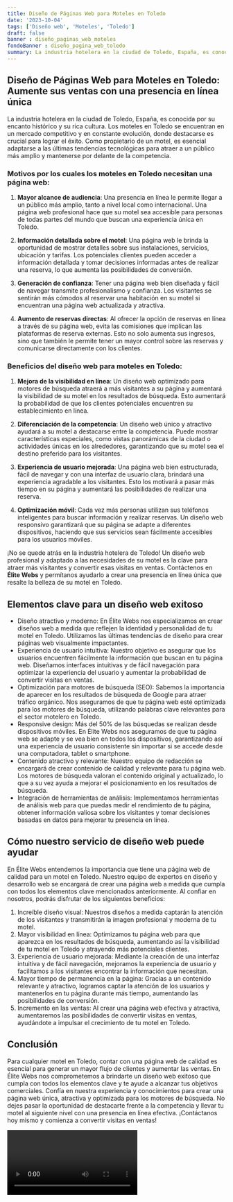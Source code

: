 ```yaml
---
title: Diseño de Páginas Web para Moteles en Toledo
date: '2023-10-04'
tags: ['Diseño web', 'Moteles', 'Toledo']
draft: false
banner : diseño_paginas_web_moteles
fondoBanner : diseño_pagina_web_toledo
summary: La industria hotelera en la ciudad de Toledo, España, es conocida por su encanto histórico y su rica cultura. Los moteles en Toledo se encuentran en un mercado competitivo y en constante evolución, donde destacarse es crucial para lograr el éxito. Como propietario de un motel, es esencial adaptarse a las últimas tendencias tecnológicas para atraer a un público más amplio y mantenerse por delante de la competencia.
---
```


## Diseño de Páginas Web para Moteles en Toledo: Aumente sus ventas con una presencia en línea única

La industria hotelera en la ciudad de Toledo, España, es conocida por su encanto histórico y su rica cultura. Los moteles en Toledo se encuentran en un mercado competitivo y en constante evolución, donde destacarse es crucial para lograr el éxito. Como propietario de un motel, es esencial adaptarse a las últimas tendencias tecnológicas para atraer a un público más amplio y mantenerse por delante de la competencia.

### Motivos por los cuales los moteles en Toledo necesitan una página web:

1. **Mayor alcance de audiencia**: Una presencia en línea le permite llegar a un público más amplio, tanto a nivel local como internacional. Una página web profesional hace que su motel sea accesible para personas de todas partes del mundo que buscan una experiencia única en Toledo.

2. **Información detallada sobre el motel**: Una página web le brinda la oportunidad de mostrar detalles sobre sus instalaciones, servicios, ubicación y tarifas. Los potenciales clientes pueden acceder a información detallada y tomar decisiones informadas antes de realizar una reserva, lo que aumenta las posibilidades de conversión.

3. **Generación de confianza**: Tener una página web bien diseñada y fácil de navegar transmite profesionalismo y confianza. Los visitantes se sentirán más cómodos al reservar una habitación en su motel si encuentran una página web actualizada y atractiva.

4. **Aumento de reservas directas**: Al ofrecer la opción de reservas en línea a través de su página web, evita las comisiones que implican las plataformas de reserva externas. Esto no solo aumenta sus ingresos, sino que también le permite tener un mayor control sobre las reservas y comunicarse directamente con los clientes.

### Beneficios del diseño web para moteles en Toledo:

1. **Mejora de la visibilidad en línea**: Un diseño web optimizado para motores de búsqueda atraerá a más visitantes a su página y aumentará la visibilidad de su motel en los resultados de búsqueda. Esto aumentará la probabilidad de que los clientes potenciales encuentren su establecimiento en línea.

2. **Diferenciación de la competencia**: Un diseño web único y atractivo ayudará a su motel a destacarse entre la competencia. Puede mostrar características especiales, como vistas panorámicas de la ciudad o actividades únicas en los alrededores, garantizando que su motel sea el destino preferido para los visitantes.

3. **Experiencia de usuario mejorada**: Una página web bien estructurada, fácil de navegar y con una interfaz de usuario clara, brindará una experiencia agradable a los visitantes. Esto los motivará a pasar más tiempo en su página y aumentará las posibilidades de realizar una reserva.

4. **Optimización móvil**: Cada vez más personas utilizan sus teléfonos inteligentes para buscar información y realizar reservas. Un diseño web responsivo garantizará que su página se adapte a diferentes dispositivos, haciendo que sus servicios sean fácilmente accesibles para los usuarios móviles.

¡No se quede atrás en la industria hotelera de Toledo! Un diseño web profesional y adaptado a las necesidades de su motel es la clave para atraer más visitantes y convertir esas visitas en ventas. Contáctenos en **Élite Webs** y permítanos ayudarlo a crear una presencia en línea única que resalte la belleza de su motel en Toledo.

<GifSeo />

<Cta />

## Elementos clave para un diseño web exitoso

- Diseño atractivo y moderno: En Élite Webs nos especializamos en crear diseños web a medida que reflejen la identidad y personalidad de tu motel en Toledo. Utilizamos las últimas tendencias de diseño para crear páginas web visualmente impactantes.
- Experiencia de usuario intuitiva: Nuestro objetivo es asegurar que los usuarios encuentren fácilmente la información que buscan en tu página web. Diseñamos interfaces intuitivas y de fácil navegación para optimizar la experiencia del usuario y aumentar la probabilidad de convertir visitas en ventas.
- Optimización para motores de búsqueda (SEO): Sabemos la importancia de aparecer en los resultados de búsqueda de Google para atraer tráfico orgánico. Nos aseguramos de que tu página web esté optimizada para los motores de búsqueda, utilizando palabras clave relevantes para el sector motelero en Toledo.
- Responsive design: Más del 50% de las búsquedas se realizan desde dispositivos móviles. En Élite Webs nos aseguramos de que tu página web se adapte y se vea bien en todos los dispositivos, garantizando así una experiencia de usuario consistente sin importar si se accede desde una computadora, tablet o smartphone.
- Contenido atractivo y relevante: Nuestro equipo de redacción se encargará de crear contenido de calidad y relevante para tu página web. Los motores de búsqueda valoran el contenido original y actualizado, lo que a su vez ayuda a mejorar el posicionamiento en los resultados de búsqueda.
- Integración de herramientas de análisis: Implementamos herramientas de análisis web para que puedas medir el rendimiento de tu página, obtener información valiosa sobre los visitantes y tomar decisiones basadas en datos para mejorar tu presencia en línea.

## Cómo nuestro servicio de diseño web puede ayudar

En Élite Webs entendemos la importancia que tiene una página web de calidad para un motel en Toledo. Nuestro equipo de expertos en diseño y desarrollo web se encargará de crear una página web a medida que cumpla con todos los elementos clave mencionados anteriormente. Al confiar en nosotros, podrás disfrutar de los siguientes beneficios:

1. Increíble diseño visual: Nuestros diseños a medida captarán la atención de los visitantes y transmitirán la imagen profesional y moderna de tu motel.
2. Mayor visibilidad en línea: Optimizamos tu página web para que aparezca en los resultados de búsqueda, aumentando así la visibilidad de tu motel en Toledo y atrayendo más potenciales clientes.
3. Experiencia de usuario mejorada: Mediante la creación de una interfaz intuitiva y de fácil navegación, mejoramos la experiencia de usuario y facilitamos a los visitantes encontrar la información que necesitan.
4. Mayor tiempo de permanencia en la página: Gracias a un contenido relevante y atractivo, logramos captar la atención de los usuarios y mantenerlos en tu página durante más tiempo, aumentando las posibilidades de conversión.
5. Incremento en las ventas: Al crear una página web efectiva y atractiva, aumentaremos las posibilidades de convertir visitas en ventas, ayudándote a impulsar el crecimiento de tu motel en Toledo.

## Conclusión

Para cualquier motel en Toledo, contar con una página web de calidad es esencial para generar un mayor flujo de clientes y aumentar las ventas. En Élite Webs nos comprometemos a brindarte un diseño web exitoso que cumpla con todos los elementos clave y te ayude a alcanzar tus objetivos comerciales. Confía en nuestra experiencia y conocimientos para crear una página web única, atractiva y optimizada para los motores de búsqueda. No dejes pasar la oportunidad de destacarte frente a la competencia y llevar tu motel al siguiente nivel con una presencia en línea efectiva. ¡Contáctanos hoy mismo y comienza a convertir visitas en ventas!

<Video />

<CtaBot job='Moteles' city='Toledo'/>

<Gmaps query='Toledo+españa+maps' />